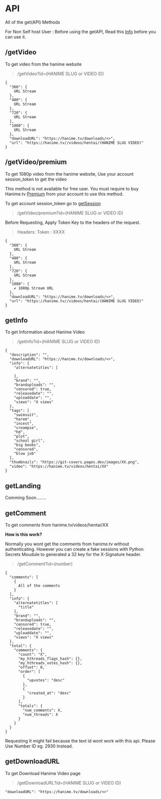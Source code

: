 
# API

All of the get(API) Methods

For Non Self host User : Before using the getAPI, Read this [Info](docs/info#usage) before you can use it.

## /getVideo

To get video from the hanime website
>/getVideo?id=(HANIME SLUG or VIDEO ID)

````vid
{
  "360": {
    URL Stream
  },
  "480": {
    URL Stream
  },
  "720": {
    URL Stream
  },
  "1080": {
    URL Stream
  },
  "downloadURL": "https://hanime.tv/downloads/<>",
  "url": "https://hanime.tv//videos/hentai/(HANIME SLUG VIDEO)"
}
````
## /getVideo/premium

To get 1080p video from the hanime website, Use your account session_token to get the video

<Callout type="warning" emoji="❌">
  This method is not available for free user. You must require to buy Hanime.tv <a href="https://hanime.tv/premium">Premium</a> from your account to use this method.
</Callout>

To get account session_token go to [getSession](/docs/authentication/#authlogingetsession)

>/getVideo/premium?id=(HANIME SLUG or VIDEO ID)  

Before Requesting, Apply Token Key to the headers of the request.  

>Headers: Token : XXXX

````vid
{
  "360": {
    URL Stream
  },
  "480": {
    URL Stream
  },
  "720": {
    URL Stream
  },
  "1080": {
    ✔ 1080p Stream URL
  },
  "downloadURL": "https://hanime.tv/downloads/<>",
  "url": "https://hanime.tv//videos/hentai/(HANIME SLUG VIDEO)"
}
````

## getInfo

To get Information about Hanime Video
>/getInfo?id=(HANIME SLUG or VIDEO ID)

````info
{
  "description": "",
  "downloadURL": "https://hanime.tv/downloads/<>",
  "info": {
    "alternatetitles": [
      
    ],
    "brand": "",
    "branduploads": "",
    "censored": true,
    "releasedate": "",
    "uploaddate": "",
    "views": "X views"
  },
  "tags": [
    "swimsuit",
    "harem",
    "incest",
    "creampie",
    "hd",
    "plot",
    "school girl",
    "big boobs",
    "censored",
    "blow job"
  ],
  "thumbnails": "https://git-covers.pages.dev/images/XX.png",
  "video": "https://hanime.tv/videos/hentai/XX"
}
````

## getLanding

Comming Soon........

## getComment

To get comments from hanime.tv/videos/hentai/XX 

**How is this work?**

Normally you wont get the comments from hanime.tv without authenticating. However you can create a fake sessions with Python Secrets Moudule to generated a 32 key for the X-Signature header.

> /getComment?id=(number)

````rescmt
{
  "comments": [
    {
      All of the comments
    }
  ],
  "info": {
    "alternatetitles": [
      "title"
    ],
    "brand": "",
    "branduploads": "",
    "censored": true,
    "releasedate": "",
    "uploaddate": "",
    "views": "X views"
  },
  "total": {
    "comments": {
      "count": "X",
      "my_hthreads_flags_hash": {},
      "my_hthreads_votes_hash": {},
      "offset": 0,
      "order": [
        {
          "upvotes": "desc"
        },
        {
          "created_at": "desc"
        }
      ],
      "totals": {
        "num_comments": X,
        "num_threads": X
      }
    }
  }
}
````

<Callout type="warning" emoji="❌">
  Requesting It might fail because the text id wont work with this api. Please Use Number ID eg. 2930 Instead.
</Callout>


## getDownloadURL

To get Download Hanime Video page
>/getDownloadURL?id=(HANIME SLUG or VIDEO ID)

````dlurl
"downloadURL": "https://hanime.tv/downloads/<>"
````